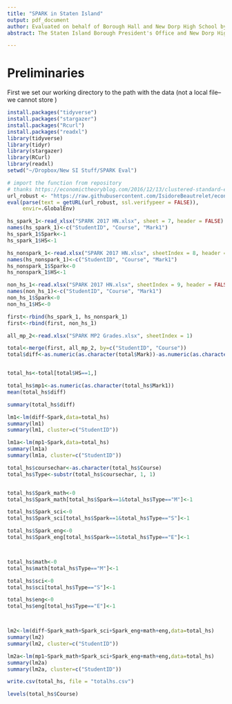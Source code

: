 ```yaml
---
title: "SPARK in Staten Island"
output: pdf_document
author: Evaluated on behalf of Borough Hall and New Dorp High School by Fil Babalievsky
abstract: The Staten Island Borough President's Office and New Dorp High School, advised by Dr. John Ratey, have begun an evaluation of the effects of intense aerobic exercise on academic achievement.

---
```


# Preliminaries

First we set our working directory to the path with the data (not a local file--we cannot store )

```r
install.packages("tidyverse")
install.packages("stargazer")
install.packages("Rcurl")
install.packages("readxl")
library(tidyverse)
library(tidyr)
library(stargazer)
library(RCurl)
library(readxl)
setwd("~/Dropbox/New SI Stuff/SPARK Eval")
```

```r


# import the function from repository
# thanks https://economictheoryblog.com/2016/12/13/clustered-standard-errors-in-r/
url_robust <- "https://raw.githubusercontent.com/IsidoreBeautrelet/economictheoryblog/master/robust_summary.R"
eval(parse(text = getURL(url_robust, ssl.verifypeer = FALSE)),
     envir=.GlobalEnv)

hs_spark_1<-read_xlsx("SPARK 2017 HN.xlsx", sheet = 7, header = FALSE)
names(hs_spark_1)<-c("StudentID", "Course", "Mark1")
hs_spark_1$Spark<-1
hs_spark_1$HS<-1

hs_nonspark_1<-read.xlsx("SPARK 2017 HN.xlsx", sheetIndex = 8, header = FALSE)
names(hs_nonspark_1)<-c("StudentID", "Course", "Mark1")
hs_nonspark_1$Spark<-0
hs_nonspark_1$HS<-1

non_hs_1<-read.xlsx("SPARK 2017 HN.xlsx", sheetIndex = 9, header = FALSE)
names(non_hs_1)<-c("StudentID", "Course", "Mark1")
non_hs_1$Spark<-0
non_hs_1$HS<-0

first<-rbind(hs_spark_1, hs_nonspark_1)
first<-rbind(first, non_hs_1)

all_mp_2<-read.xlsx("SPARK MP2 Grades.xlsx", sheetIndex = 1)

total<-merge(first, all_mp_2, by=c("StudentID", "Course"))
total$diff<-as.numeric(as.character(total$Mark))-as.numeric(as.character(total$Mark1))


total_hs<-total[total$HS==1,]

total_hs$mp1<-as.numeric(as.character(total_hs$Mark1))
mean(total_hs$diff)

summary(total_hs$diff)

lm1<-lm(diff~Spark,data=total_hs)
summary(lm1)
summary(lm1, cluster=c("StudentID"))

lm1a<-lm(mp1~Spark,data=total_hs)
summary(lm1a)
summary(lm1a, cluster=c("StudentID"))

total_hs$coursechar<-as.character(total_hs$Course)
total_hs$Type<-substr(total_hs$coursechar, 1, 1)


total_hs$Spark_math<-0
total_hs$Spark_math[total_hs$Spark==1&total_hs$Type=="M"]<-1

total_hs$Spark_sci<-0
total_hs$Spark_sci[total_hs$Spark==1&total_hs$Type=="S"]<-1

total_hs$Spark_eng<-0
total_hs$Spark_eng[total_hs$Spark==1&total_hs$Type=="E"]<-1



total_hs$math<-0
total_hs$math[total_hs$Type=="M"]<-1

total_hs$sci<-0
total_hs$sci[total_hs$Type=="S"]<-1

total_hs$eng<-0
total_hs$eng[total_hs$Type=="E"]<-1



lm2<-lm(diff~Spark_math+Spark_sci+Spark_eng+math+eng,data=total_hs)
summary(lm2)
summary(lm2, cluster=c("StudentID"))

lm2a<-lm(mp1~Spark_math+Spark_sci+Spark_eng+math+eng,data=total_hs)
summary(lm2a)
summary(lm2a, cluster=c("StudentID"))

write.csv(total_hs, file = "totalhs.csv")

levels(total_hs$Course)

```
